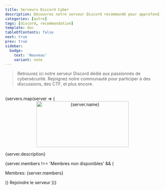 ```yaml
---
title: Serveurs Discord Cyber
description: Découvrez notre serveur Discord recommandé pour approfondir vos connaissances en cybersécurité et hacking.
categories: [autre]
tags: [discord, recommandation]
template: doc
tableOfContents: false
next: true
prev: true
sidebar:
  badge:
    text: 'Nouveau'
    variant: note
---
```



> Retrouvez ici notre serveur Discord dédié aux passionnés de cybersécurité. Rejoignez notre communauté pour participer à des discussions, des CTF, et plus encore.

<br/>
<CardGrid>
  {servers.map(server => (
    <Card key={server.link} title={server.name}>
      <div style="text-align: center;">
        <img
          src={server.image || 'https://logo-marque.com/wp-content/uploads/2020/12/Discord-Logo.png'}  // Remplace l'image si absente
          alt={server.name}
          width="300"
          height="150"
        />
      </div>
      <p>{server.description}</p>
      {server.members !== 'Membres non disponibles' && (
        <p>Membres: {server.members}</p>
      )}
      <LinkButton href={server.link} variant="secondary" icon="external">
        Rejoindre le serveur
      </LinkButton>
    </Card>
  ))}
</CardGrid>
